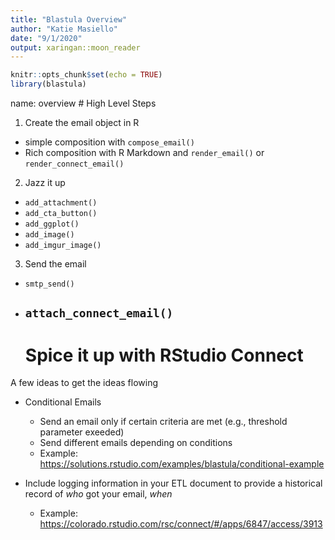 ```yaml
---
title: "Blastula Overview"
author: "Katie Masiello"
date: "9/1/2020"
output: xaringan::moon_reader
---
```


```r
knitr::opts_chunk$set(echo = TRUE)
library(blastula)
```

name: overview
# High Level Steps

1. Create the email object in R 

  * simple composition with `compose_email()`
  * Rich composition with R Markdown and `render_email()` or `render_connect_email()`

2. Jazz it up

  * `add_attachment()`
  * `add_cta_button()`
  * `add_ggplot()`
  * `add_image()`
  * `add_imgur_image()` 

3. Send the email

  * `smtp_send()` 
  * `attach_connect_email()` 
---
# Spice it up with RStudio Connect

A few ideas to get the ideas flowing 

* Conditional Emails

  * Send an email only if certain criteria are met (e.g., threshold parameter exeeded) 
  * Send different emails depending on conditions 
  * Example: [https://solutions.rstudio.com/examples/blastula/conditional-example](https://solutions.rstudio.com/examples/blastula/conditional-example) 
  
* Include logging information in your ETL document to provide a historical record of _who_ got your email, _when_ 

  * Example: [https://colorado.rstudio.com/rsc/connect/#/apps/6847/access/3913](https://colorado.rstudio.com/rsc/connect/#/apps/6847/access/3913)

